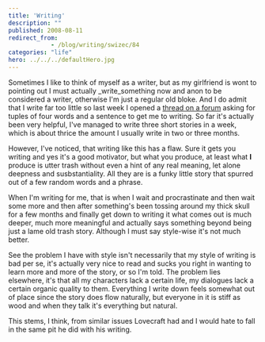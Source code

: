 ```yaml
---
title: 'Writing'
description: ""
published: 2008-08-11
redirect_from: 
            - /blog/writing/swizec/84
categories: "life"
hero: ../../../defaultHero.jpg
---
```

Sometimes I like to think of myself as a writer, but as my girlfriend is wont to pointing out I must actually _write_something now and anon to be considered a writer, otherwise I&#x27;m just a regular old bloke. And I do admit that I write far too little so last week I opened a [thread on a forum](http://forum.seraph-inn.com/index.php?showtopic=6437) asking for tuples of four words and a sentence to get me to writing. So far it&#x27;s actually been very helpful, I&#x27;ve managed to write three short stories in a week, which is about thrice the amount I usually write in two or three months.

However, I&#x27;ve noticed, that writing like this has a flaw. Sure it gets you writing and yes it&#x27;s a good motivator, but what you produce, at least what **I** produce is utter trash without even a hint of any real meaning, let alone deepness and susbstantiality. All they are is a funky little story that spurred out of a few random words and a phrase.

When I&#x27;m writing for me, that is when I wait and procrastinate and then wait some more and then after something&#x27;s been tossing around my thick skull for a few months and finally get down to writing it what comes out is much deeper, much more meaningful and actually says something beyond being just a lame old trash story. Although I must say style-wise it&#x27;s not much better.

See the problem I have with style isn&#x27;t necessarily that my style of writing is bad per se, it&#x27;s actually very nice to read and sucks you right in wanting to learn more and more of the story, or so I&#x27;m told. The problem lies elsewhere, it&#x27;s that all my characters lack a certain life, my dialogues lack a certain organic quality to them. Everything I write down feels somewhat out of place since the story does flow naturally, but everyone in it is stiff as wood and when they talk it&#x27;s everything but natural.

This stems, I think, from similar issues Lovecraft had and I would hate to fall in the same pit he did with his writing.